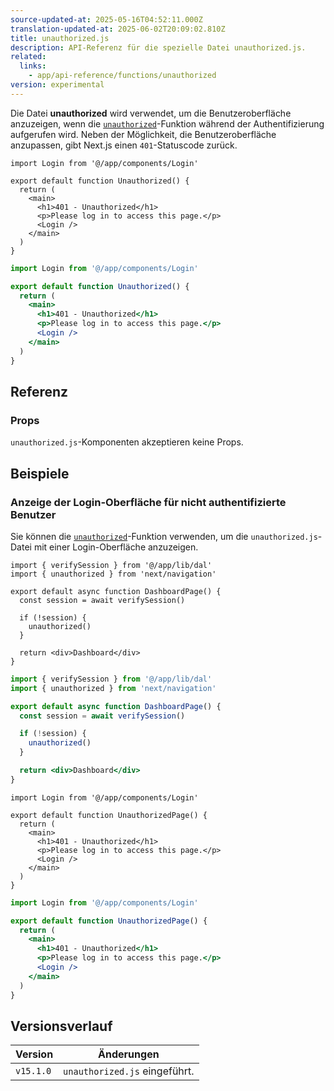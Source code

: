 ```yaml
---
source-updated-at: 2025-05-16T04:52:11.000Z
translation-updated-at: 2025-06-02T20:09:02.810Z
title: unauthorized.js
description: API-Referenz für die spezielle Datei unauthorized.js.
related:
  links:
    - app/api-reference/functions/unauthorized
version: experimental
---
```


Die Datei **unauthorized** wird verwendet, um die Benutzeroberfläche anzuzeigen, wenn die [`unauthorized`](/docs/app/api-reference/functions/unauthorized)-Funktion während der Authentifizierung aufgerufen wird. Neben der Möglichkeit, die Benutzeroberfläche anzupassen, gibt Next.js einen `401`-Statuscode zurück.

```tsx filename="app/unauthorized.tsx" switcher
import Login from '@/app/components/Login'

export default function Unauthorized() {
  return (
    <main>
      <h1>401 - Unauthorized</h1>
      <p>Please log in to access this page.</p>
      <Login />
    </main>
  )
}
```

```jsx filename="app/unauthorized.js" switcher
import Login from '@/app/components/Login'

export default function Unauthorized() {
  return (
    <main>
      <h1>401 - Unauthorized</h1>
      <p>Please log in to access this page.</p>
      <Login />
    </main>
  )
}
```

## Referenz

### Props

`unauthorized.js`-Komponenten akzeptieren keine Props.

## Beispiele

### Anzeige der Login-Oberfläche für nicht authentifizierte Benutzer

Sie können die [`unauthorized`](/docs/app/api-reference/functions/unauthorized)-Funktion verwenden, um die `unauthorized.js`-Datei mit einer Login-Oberfläche anzuzeigen.

```tsx filename="app/dashboard/page.tsx" switcher
import { verifySession } from '@/app/lib/dal'
import { unauthorized } from 'next/navigation'

export default async function DashboardPage() {
  const session = await verifySession()

  if (!session) {
    unauthorized()
  }

  return <div>Dashboard</div>
}
```

```jsx filename="app/dashboard/page.js" switcher
import { verifySession } from '@/app/lib/dal'
import { unauthorized } from 'next/navigation'

export default async function DashboardPage() {
  const session = await verifySession()

  if (!session) {
    unauthorized()
  }

  return <div>Dashboard</div>
}
```

```tsx filename="app/unauthorized.tsx" switcher
import Login from '@/app/components/Login'

export default function UnauthorizedPage() {
  return (
    <main>
      <h1>401 - Unauthorized</h1>
      <p>Please log in to access this page.</p>
      <Login />
    </main>
  )
}
```

```jsx filename="app/unauthorized.js" switcher
import Login from '@/app/components/Login'

export default function UnauthorizedPage() {
  return (
    <main>
      <h1>401 - Unauthorized</h1>
      <p>Please log in to access this page.</p>
      <Login />
    </main>
  )
}
```

## Versionsverlauf

| Version   | Änderungen                       |
| --------- | -------------------------------- |
| `v15.1.0` | `unauthorized.js` eingeführt.    |